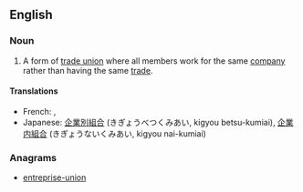 ==English==

===Noun===
{{en-noun|head=[[enterprise]] [[union]]}}

# A form of [[trade union]] where all members work for the same [[company]] rather than having the same [[trade]].

====Translations====
{{trans-top|a form of trade union}}
* French: {{t|fr|syndicat d'entreprise}}, {{t|fr|syndicat d'industrie}}
* Japanese: [[企業別組合]] (きぎょうべつくみあい, kigyou betsu-kumiai), [[企業内組合]] (きぎょうないくみあい, kigyou nai-kumiai)
{{trans-mid}}
{{trans-bottom}}

===Anagrams===
* [[entreprise-union#English|entreprise-union]]